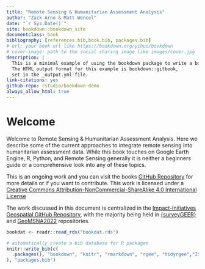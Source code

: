 ```yaml
--- 
title: "Remote Sensing & Humanitarian Assessment Analysis"
author: "Zack Arno & Matt Wencel"
date: "`r Sys.Date()`"
site: bookdown::bookdown_site
documentclass: book
bibliography: [references.bib,book.bib, packages.bib]
# url: your book url like https://bookdown.org/yihui/bookdown
# cover-image: path to the social sharing image like images/cover.jpg
description: |
  This is a minimal example of using the bookdown package to write a book.
  The HTML output format for this example is bookdown::gitbook,
  set in the _output.yml file.
link-citations: yes
github-repo: rstudio/bookdown-demo
always_allow_html: true
---
```


# Welcome {-}

Welcome to Remote Sensing & Humanitarian Assessment Analysis. Here we describe some of the current approaches to integrate remote sensing into humanitarian assessment data. While this book touches on Google Earth Engine, R, Python, and Remote Sensing generally it is neither a beginners guide or a comprehensive look into any of these topics. 

This is an ongoing work and you can visit the books [GitHub Repository](safdad) for more details or if you want to contribute. This work is licensed under a [Creative Commons Attribution-NonCommercial-ShareAlike 4.0 International License](http://creativecommons.org/licenses/by-nc-sa/4.0/)

The work discussed in this document is centralized in the [Impact-Initiatives Geospatial GitHub Repository](https://github.com/impact-initiatives-geospatial), with the majority being held in [{surveyGEER}](https://github.com/impact-initiatives-geospatial/surveyGEER) and [GeoMSNA2022](https://github.com/impact-initiatives-geospatial/GeoMSNA2022) repositories.



```r
bookdat <- readr::read_rds("bookdat.rds")
```


```r
# automatically create a bib database for R packages
knitr::write_bib(c(
  .packages(), "bookdown", "knitr", "rmarkdown", "rgee", "tidyrgee","ISOweek","rgeoboundaries","sf","targets", "tidyverse"
), "packages.bib")
```
